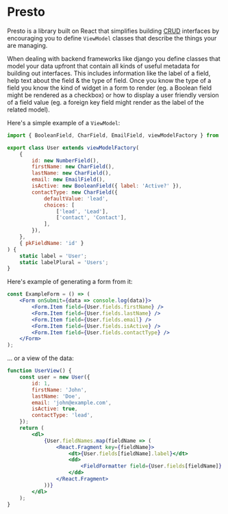 # Presto

Presto is a library built on React that simplifies building [CRUD](https://en.wikipedia.org/wiki/Create,_read,_update_and_delete) interfaces
by encouraging you to define `ViewModel` classes that describe the things your are managing.

When dealing with backend frameworks like django you define classes that model your data upfront that
contain all kinds of useful metadata for building out interfaces. This includes information like
the label of a field, help text about the field & the type of field. Once you know the type of a field
you know the kind of widget in a form to render (eg. a Boolean field might be rendered as a checkbox) or
how to display a user friendly version of a field value (eg. a foreign key field might render as the label
of the related model).

Here's a simple example of a `ViewModel`:

```js
import { BooleanField, CharField, EmailField, viewModelFactory } from '@prestojs/viewmodel';

export class User extends viewModelFactory(
    {
        id: new NumberField(),
        firstName: new CharField(),
        lastName: new CharField(),
        email: new EmailField(),
        isActive: new BooleanField({ label: 'Active?' }),
        contactType: new CharField({
            defaultValue: 'lead',
            choices: [
                ['lead', 'Lead'],
                ['contact', 'Contact'],
            ],
        }),
    },
    { pkFieldName: 'id' }
) {
    static label = 'User';
    static labelPlural = 'Users';
}
```

Here's example of generating a form from it:

```jsx
const ExampleForm = () => (
    <Form onSubmit={data => console.log(data)}>
        <Form.Item field={User.fields.firstName} />
        <Form.Item field={User.fields.lastName} />
        <Form.Item field={User.fields.email} />
        <Form.Item field={User.fields.isActive} />
        <Form.Item field={User.fields.contactType} />
    </Form>
);
```

... or a view of the data:

```jsx
function UserView() {
    const user = new User({
        id: 1,
        firstName: 'John',
        lastName: 'Doe',
        email: 'john@example.com',
        isActive: true,
        contactType: 'lead',
    });
    return (
        <dl>
            {User.fieldNames.map(fieldName => (
                <React.Fragment key={fieldName}>
                    <dt>{User.fields[fieldName].label}</dt>
                    <dd>
                        <FieldFormatter field={User.fields[fieldName]} value={user[fieldName]} />
                    </dd>
                </React.Fragment>
            ))}
        </dl>
    );
}
```
